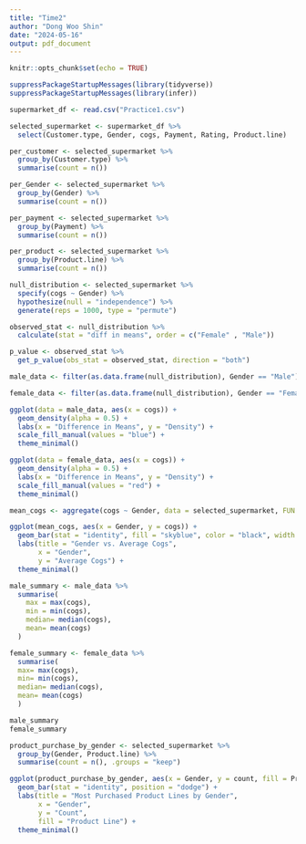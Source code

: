 ```yaml
---
title: "Time2"
author: "Dong Woo Shin"
date: "2024-05-16"
output: pdf_document
---
```


```r
knitr::opts_chunk$set(echo = TRUE)

suppressPackageStartupMessages(library(tidyverse))
suppressPackageStartupMessages(library(infer))
```

```r
supermarket_df <- read.csv("Practice1.csv")
```

```r
selected_supermarket <- supermarket_df %>%
  select(Customer.type, Gender, cogs, Payment, Rating, Product.line)
```

```r
per_customer <- selected_supermarket %>%
  group_by(Customer.type) %>%
  summarise(count = n())
```

```r
per_Gender <- selected_supermarket %>%
  group_by(Gender) %>%
  summarise(count = n())
```

```r
per_payment <- selected_supermarket %>%
  group_by(Payment) %>%
  summarise(count = n())
```

```r
per_product <- selected_supermarket %>%
  group_by(Product.line) %>%
  summarise(count = n())
```

```r
null_distribution <- selected_supermarket %>%
  specify(cogs ~ Gender) %>%
  hypothesize(null = "independence") %>%
  generate(reps = 1000, type = "permute")
```

```r
observed_stat <- null_distribution %>%
  calculate(stat = "diff in means", order = c("Female" , "Male"))
```

```r
p_value <- observed_stat %>%
  get_p_value(obs_stat = observed_stat, direction = "both")
```

```r
male_data <- filter(as.data.frame(null_distribution), Gender == "Male")

female_data <- filter(as.data.frame(null_distribution), Gender == "Female")
```


```r
ggplot(data = male_data, aes(x = cogs)) +
  geom_density(alpha = 0.5) +
  labs(x = "Difference in Means", y = "Density") +
  scale_fill_manual(values = "blue") +
  theme_minimal()
```

```r
ggplot(data = female_data, aes(x = cogs)) +
  geom_density(alpha = 0.5) +
  labs(x = "Difference in Means", y = "Density") +
  scale_fill_manual(values = "red") +
  theme_minimal()
```


```r

mean_cogs <- aggregate(cogs ~ Gender, data = selected_supermarket, FUN = mean)

ggplot(mean_cogs, aes(x = Gender, y = cogs)) +
  geom_bar(stat = "identity", fill = "skyblue", color = "black", width = 0.3) +
  labs(title = "Gender vs. Average Cogs",
       x = "Gender",
       y = "Average Cogs") +
  theme_minimal()
```

```r
male_summary <- male_data %>%
  summarise(
    max = max(cogs),
    min = min(cogs),
    median= median(cogs),
    mean= mean(cogs)
  )

female_summary <- female_data %>%
  summarise(
  max= max(cogs),
  min= min(cogs),
  median= median(cogs),
  mean= mean(cogs)
  )

male_summary
female_summary

```


```r
product_purchase_by_gender <- selected_supermarket %>%
  group_by(Gender, Product.line) %>%
  summarise(count = n(), .groups = "keep")
```

```r

ggplot(product_purchase_by_gender, aes(x = Gender, y = count, fill = Product.line)) +
  geom_bar(stat = "identity", position = "dodge") +
  labs(title = "Most Purchased Product Lines by Gender",
       x = "Gender",
       y = "Count",
       fill = "Product Line") +
  theme_minimal()
```

